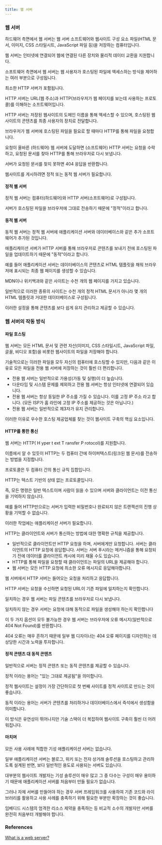 ```yaml
---
title: 웹 서버
---
```

### 웹 서버

하드웨어 측면에서 웹 서버는 웹 서버 소프트웨어와 웹사이트 구성 요소 파일(HTML 문서, 이미지, CSS 스타일시트, JavaScript 파일 등)을 저장하는 컴퓨터입니다.

웹 서버는 인터넷에 연결되어 웹에 연결된 다른 장치와 물리적 데이터 교환을 지원합니다.

소프트웨어 측면에서 웹 서버는 웹 사용자가 호스팅된 파일에 액세스하는 방식을 제어하는 여러 부분으로 구성됩니다.

최소한 HTTP 서버가 포함됩니다. 

HTTP 서버는 URL(웹 주소)과 HTTP(브라우저가 웹 페이지를 보는데 사용하는 프로토콜)를 이해하는 소프트웨어입니다.

HTTP 서버는 저장된 웹사이트의 도메인 이름을 통해 액세스할 수 있으며, 호스팅된 웹사이트의 콘텐츠를 최종 사용자의 장치로 전달합니다.

브라우저가 웹 서버에 호스팅된 파일을 필요로 할 때마다 HTTP를 통해 파일을 요청합니다.

요청이 올바른 (하드웨어) 웹 서버에 도달하면 (소프트웨어) HTTP 서버는 요청을 수락하고, 요청된 문서를 찾아 HTTP를 통해 브라우저로 다시 보냅니다.

서버가 요청된 문서를 찾지 못하면 404 응답을 반환합니다. 

웹사이트를 게시하려면 정적 또는 동적 웹 서버가 필요합니다.

#### 정적 웹 서버

정적 웹 서버는 컴퓨터(하드웨어)와 HTTP 서버(소프트웨어)로 구성됩니다.

서버가 호스팅된 파일을 브라우저에 그대로 전송하기 때문에 "정적"이라고 합니다.

#### 동적 웹 서버

동적 웹 서버는 정적 웹 서버에 애플리케이션 서버와 데이터베이스와 같은 추가 소프트웨어가 추가된 것입니다. 

애플리케이션 서버가 HTTP 서버를 통해 브라우저로 콘텐츠를 보내기 전에 호스팅된 파일을 업데이트하기 때문에 "동적"이라고 합니다.

예를 들어 애플리케이션 서버는 데이터베이스의 콘텐츠로 HTML 템플릿을 채워 브라우저에 표시되는 최종 웹 페이지를 생성할 수 있습니다. 

MDN이나 위키백과와 같은 사이트는 수천 개의 웹 페이지를 가지고 있습니다.

일반적으로 이러한 종류의 사이트는 수천 개의 정적 HTML 문서가 아니라 몇 개의 HTML 템플릿과 거대한 데이터베이스로 구성됩니다.

이러한 설정을 통해 콘텐츠를 보다 쉽게 유지 관리하고 제공할 수 있습니다.

### 웹 서버의 작동 방식

#### 파일 호스팅

웹 서버는 모든 HTML 문서 및 관련 자산(이미지, CSS 스타일시트, JavaScript 파일, 글꼴, 비디오 포함)을 비롯한 웹사이트의 파일을 저장해야 합니다.

기술적으로는 이러한 파일을 모두 자신의 컴퓨터에 호스팅할 수 있지만, 다음과 같은 이유로 모든 파일을 전용 웹 서버에 저장하는 것이 훨씬 더 편리합니다. 

- 전용 웹 서버는 일반적으로 가용성(가동 및 실행)이 더 높습니다. 
- 다운타임 및 시스템 문제를 제외하고 전용 웹 서버는 항상 인터넷에 연결되어 있습니다. 
- 전용 웹 서버는 항상 동일한 IP 주소를 가질 수 있습니다. 이를 고정 IP 주소 라고 합니다. (모든 ISP가 홈 라인에 고정 IP 주소를 제공하는 것은 아닙니다.) 
- 전용 웹 서버는 일반적으로 제3자가 유지 관리합니다. 

이러한 이유로 우수한 호스팅 제공업체를 찾는 것이 웹사이트 구축의 핵심 요소입니다. 

#### HTTP를 통한 통신

웹 서버는 HTTP( H yper t ext T ransfer P rotocol)를 지원합니다.

이름에서 알 수 있듯이 HTTP는 두 컴퓨터 간에 하이퍼텍스트(링크된 웹 문서)를 전송하는 방법을 지정합니다.

프로토콜은 두 컴퓨터 간의 통신 규칙 집합입니다.

HTTP는 텍스트 기반의 상태 없는 프로토콜입니다. 

즉, 모든 명령은 일반 텍스트이며 사람이 읽을 수 있으며 서버와 클라이언트는 이전 통신을 기억하지 않습니다. 

예를 들어 HTTP만으로는 서버가 입력한 비밀번호나 완료되지 않은 트랜잭션의 진행 상황을 기억할 수 없습니다. 

이러한 작업에는 애플리케이션 서버가 필요합니다. 

HTTP는 클라이언트와 서버가 통신하는 방법에 대한 명확한 규칙을 제공합니다. 

- 일반적으로 클라이언트만 HTTP 요청을 하며, 서버에게만 요청합니다. 서버는 클라이언트의 HTTP 요청에 응답합니다. 서버는 서버 푸시라는 메커니즘을 통해 요청되기 전에 데이터를 클라이언트 캐시에 미리 채울 수도 있습니다. 
- HTTP를 통해 파일을 요청할 때 클라이언트는 파일의 URL을 제공해야 합니다.  
- 웹 서버는 모든 HTTP 요청에 최소한 오류 메시지로 응답해야합니다.  

웹 서버에서 HTTP 서버는 들어오는 요청을 처리하고 응답합니다.

HTTP 서버는 요청을 수신하면 요청된 URL이 기존 파일에 일치하는지 확인합니다.

일치하는 경우 웹 서버는 파일 콘텐츠를 브라우저로 다시 보냅니다.

일치하지 않는 경우 서버는 요청에 대해 동적으로 파일을 생성해야 하는지 확인합니다

이 두 가지 옵션이 모두 불가능한 경우 웹 서버는 브라우저에 오류 메시지(일반적으로 404 Not Found)를 반환합니다.

404 오류는 매우 흔하기 때문에 일부 웹 디자이너는 404 오류 페이지를 디자인하는 데 상당한 시간과 노력을 투자합니다.

#### 정적 콘텐츠 대 동적 콘텐츠

일반적으로 서버는 정적 콘텐츠 또는 동적 콘텐츠를 제공할 수 있습니다. 

정적 이라는 용어는 "있는 그대로 제공됨"을 의미합니다.

정적 웹사이트는 설정이 가장 간단하므로 첫 번째 사이트를 정적 사이트로 만드는 것이 좋습니다.

동적 이라는 용어는 서버가 콘텐츠를 처리하거나 데이터베이스에서 즉석에서 생성함을 의미합니다. 

이 방식은 유연성이 뛰어나지만 기술 스택이 더 복잡하여 웹사이트 구축이 훨씬 더 어려워집니다.

#### 마치며

모든 사용 사례에 적합한 기성 애플리케이션 서버는 없습니다.

일부 애플리케이션 서버는 블로그, 위키 또는 전자 상거래 솔루션을 호스팅하고 관리하도록 설계된 반면, 보다 일반적인 용도로 사용되는 서버도 있습니다.

대부분의 웹사이트 개발자는 기성 솔루션이 매우 많고 그 중 다수는 구성이 매우 용이하기 때문에 애플리케이션 서버를 처음부터 만들 필요가 없습니다. 

그러나 자체 서버를 만들어야 하는 경우 서버 프레임워크를 사용하여 기존 코드와 라이브러리를 활용하고 사용 사례를 충족하기 위해 필요한 부분만 확장하는 것이 좋습니다. 

임베디드 시스템의 엄격한 리소스 제약을 충족하는 등 비교적 소수의 개발자만 서버를 완전히 처음부터 개발해야 합니다.

### References
[What is a web server?](https://developer.mozilla.org/en-US/docs/Learn/Common_questions/Web_mechanics/What_is_a_web_server)
